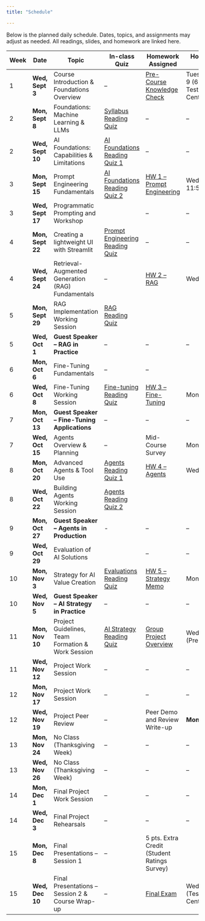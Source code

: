 ```yaml
---
title: "Schedule"

---
```


Below is the planned daily schedule. Dates, topics, and assignments may adjust as needed. All readings, slides, and homework are linked here.

| Week | Date | Topic | In-class Quiz | Homework Assigned | Homework Due |
|-------|-----------------|------------|-------------|------------|------------|
| 1 | **Wed, Sept 3** | Course Introduction & Foundations Overview | – | [Pre-Course Knowledge Check](01-assignments.qmd#pre-course-knowledge-check) | Tuesday, Sept 9 (6pm Testing Center) |
| 2 | **Mon, Sept 8** | Foundations: Machine Learning & LLMs | [Syllabus Reading Quiz](index.qmd) | – | – |
| 2 | **Wed, Sept 10** | AI Foundations: Capabilities & Limitations | [AI Foundations Reading Quiz 1](02-foundations.qmd) | – | – |
| 3 | **Mon, Sept 15** | Prompt Engineering Fundamentals | [AI Foundations Reading Quiz 2](02-foundations.qmd) | [HW 1 – Prompt Engineering](01-assignments.qmd#hw-1-prompt-engineering) | Wed, Sept 22, 11:59pm |
| 3 | **Wed, Sept 17** | Programmatic Prompting and Workshop |  | – | – |
| 4 | **Mon, Sept 22** | Creating a lightweight UI with Streamlit | [Prompt Engineering Reading Quiz](03-prompt-engineering.qmd) | – | – |
| 4 | **Wed, Sept 24** | Retrieval-Augmented Generation (RAG) Fundamentals | – | [HW 2 – RAG](01-assignments.qmd#hw-2-rag) | Wed, Oct 6 |
| 5 | **Mon, Sept 29** | RAG Implementation Working Session | [RAG Reading Quiz](05-retrieval-augmented-generation.qmd) |  |  |
| 5 | **Wed, Oct 1** | **Guest Speaker – RAG in Practice** | – | – | – |
| 6 | **Mon, Oct 6** | Fine-Tuning Fundamentals | – | – |  |
| 6 | **Wed, Oct 8** | Fine-Tuning Working Session | [Fine-tuning Reading Quiz](06-fine-tuning.qmd) | [HW 3 – Fine-Tuning](01-assignments.qmd#hw-3-fine-tuning) | Mon, Oct 15 |
| 7 | **Mon, Oct 13** | **Guest Speaker – Fine-Tuning Applications** | – | – | – |
| 7 | **Wed, Oct 15** | Agents Overview & Planning | – | Mid-Course Survey | Mon, Oct 20 |
| 8 | **Mon, Oct 20** | Advanced Agents & Tool Use | [Agents Reading Quiz 1](07-agents.qmd) | [HW 4 – Agents](01-assignments.qmd#hw-4-agents) | Wed, Oct 29 |
| 8 | **Wed, Oct 22** | Building Agents Working Session | [Agents Reading Quiz 2](07-agents.qmd) |  |  |
| 9 | **Mon, Oct 27** | **Guest Speaker – Agents in Production** | \- | – | – |
| 9 | **Wed, Oct 29** | Evaluation of AI Solutions |  | – | – |
| 10 | **Mon, Nov 3** | Strategy for AI Value Creation | [Evaluations Reading Quiz](08-evaluation-and-tooling.qmd) | [HW 5 – Strategy Memo](01-assignments.qmd#hw-5-strategy-memo) | Mon, Nov 10 |
| 10 | **Wed, Nov 5** | **Guest Speaker – AI Strategy in Practice** | – | – | – |
| 11 | **Mon, Nov 10** | Project Guidelines, Team Formation & Work Session | [AI Strategy Reading Quiz](09-business-strategy.qmd) | [Group Project Overview](01-assignments.qmd#group-project) | Wed, Dec 10 (Presentation) |
| 11 | **Wed, Nov 12** | Project Work Session | – | – | – |
| 12 | **Mon, Nov 17** | Project Work Session | – | – | – |
| 12 | **Wed, Nov 19** | Project Peer Review | – | Peer Demo and Review Write-up | **Mon, Nov 24** |
| 13 | **Mon, Nov 24** | No Class (Thanksgiving Week) | – | – | – |
| 13 | **Wed, Nov 26** | No Class (Thanksgiving Week) | – | – | – |
| 14 | **Mon, Dec 1** | Final Project Work Session | – | – | – |
| 14 | **Wed, Dec 3** | Final Project Rehearsals | – | – | – |
| 15 | **Mon, Dec 8** | Final Presentations – Session 1 | – | 5 pts. Extra Credit (Student Ratings Survey) |  |
| 15 | **Wed, Dec 10** | Final Presentations – Session 2 & Course Wrap-up | – | [Final Exam](01-assignments.qmd#final-exam) | Wed, Dec 17 (Testing Center) |


